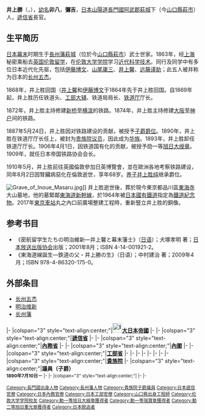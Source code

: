 {{Infobox President
|original_name     = 井上勝
|image             = Inoue Masaru.jpg
|caption           = 
|office            = [[遞信省_(日本)|遞信省]]
|title             = {{link-ja|鐵道廳|鉄道省}}長官
|monarch           = [[明治天皇|明治天皇]]
|primeminister     = [[松方正義|松方正義]]→[[伊藤博文|伊藤博文]]
|1blankname        = 遞信大臣
|1namedata         = [[後藤象二郎|後藤象二郎]]→[[黑田清隆|黑田清隆]]
|2blankname        = 遞信次官
|2namedata         = {{link-ja|河津祐之|河津祐之}}
|term_start        = 1892年7月21日
|term_end          = 1893年3月16日
|predecessor       = 職位創建
|successor         = {{link-ja|松本莊一郎|松本荘一郎}}
|office1           = [[內務省|內務省]]
|title1            = 鐵道廳長官
|monarch1          = 明治天皇
|primeminister1    = [[山縣有朋|山縣有朋]]→松方正義
|1blankname1       = [[內務大臣_(日本)|內務大臣]]
|1namedata1        = [[西鄉從道|西鄉從道]]→[[品川彌二郎|品川彌二郎]]→[[副島種臣|副島種臣]]→松方正義
|2blankname1       = 內務次官
|2namedata1        = {{link-ja|白根專一|白根専一}}→{{link-ja|北垣國道|北垣国道}}→{{link-ja|渡邊千秋|渡辺千秋}}
|term_start1       = 1890年9月6日
|term_end1         = 1892年7月21日
|predecessor1      = 職位創建
|successor1        = 職位廢止
|office2           = [[日本內閣|內閣]]
|title2            = 鐵道局長官
|monarch2          = 明治天皇 
|primeminister2    = 伊藤博文→黑田清隆→[[三條實美|三條實美]]（{{link-ja|內閣總理大臣臨時代理|内閣総理大臣臨時代理|代理}}）→山縣有朋
|term_start2       = 1885年12月22日
|term_end2         = 1890年9月6日
|predecessor2      = 職位創立
|successor2        = 職位廢止

|birth_date        = [[天保_(日本)|天保]]十四年八月一日（{{birth date|1843|8|25}}）
|birth_place       = [[江戶幕府|江戶幕府]][[山陽道|山陽道]][[長門國|長門國]][[阿武郡|阿武郡]][[萩城|萩城]]下<br>（今{{JPN}}[[山口縣|山口縣]][[萩市|萩市]]）
|death_date        = {{death_date_and_age|1910|8|2|1843|8|25}}
|death_place       = {{GBR-1801}}[[英格蘭|英格蘭]][[倫敦郡|倫敦郡]]
|resting_place     = {{link-ja|東海寺|東海寺 (品川区)}}大山墓地
|spouse            = 井上宇佐子
|children          = 井上亥六（子）<br>森村卯女子（女）<br>井上千八重子（女）<br>松方辰子（女）
|parents           = 井上勝行（父）<br>井上久里子（母）<br>野村作兵衛（養父）
|relatives         = 井上勝一（兄）<br>赤川雄三（弟）<br>湯淺光正（弟）<br>{{link-ja|森村開作|森村開作}}（婿）<br>{{link-ja|井上勝純|井上勝純}}（[[婿養子|婿養子]]）<br>松方義輔（婿）<br>{{link-ja|井上勝英|井上勝英}}（外孫）<br>森村松（外孫女）<br>廣幡由宇（外孫女）<br>鈴木正子（外孫女）<br>井上加禰子（外孫女）<br>井上美惠子（外孫媳）<br>井上勝正（外曾孫）<br>井上勝重（外曾孫）<br>山本貴美子（外曾孫女）
|alma_mater        = [[倫敦大學學院|倫敦大學學院]]
|awards            = {{ubl|[[File:JPN_Kyokujitsu-sho_2Class_BAR.svg|30px]]勳二等[[旭日重光章|旭日重光章]]（1886年）
                          |[[File:JPN_Zuiho-sho_1Class_BAR.svg|30px]]勳一等[[瑞寶章|瑞寶章]]（1889年）
                          |[[File:JPN_Kyokujitsu-sho_1Class_BAR.svg|30px]]勳一等[[旭日大綬章|旭日大綬章]]（1906年）}}
}}
'''井上勝'''（{{jpn|j=井上 勝|hg=いのうえ まさる|rm=Inoue Masaru}}，{{bd|1843年|8月25日|1910年|8月2日|Inoue, Masaru}}），[[幼名|幼名]]'''卯八'''，{{link-ja|通稱|通称}}'''彌吉'''，[[日本|日本]][[山陽道|山陽道]][[長門國|長門國]][[阿武郡|阿武郡]][[萩城|萩城]]下（今[[山口縣|山口縣]][[萩市|萩市]]）人，[[遞信省_(日本)|遞信省]]{{link-ja|鐵道廳|鉄道省}}長官。

==生平简历==

[[日本|日本]][[幕末|幕末]]时期生于[[長州藩|長州藩]][[萩城|萩城]]（位於今[[山口縣|山口縣]][[萩市|萩市]]）武士世家。1863年，经[[上海|上海]]秘密乘船去[[英国|英国]][[伦敦|伦敦]][[留学|留学]]，在[[伦敦大学学院|伦敦大学学院]]学习[[近代|近代]][[科学技术|科学技术]]。同行及同学中有多位日本近代化先驱，包括[[伊藤博文|伊藤博文]]、[[山尾庸三|山尾庸三]]、[[井上馨|井上馨]]、[[远藤谨助|远藤谨助]]；此五人被并称为日本的[[长州五杰|长州五杰]]。

1868年，井上胜回国（[[井上馨|井上馨]]和[[伊藤博文|伊藤博文]]于1864年先于井上胜回国。自1869年起，井上胜历任铁道头、[[工部省|工部大辅]]、铁道局局长、[[铁道厅|铁道厅]]厅长。

1872年，井上胜主持修建[[新桥|新桥]]至[[横滨|横滨]]的铁路。1874年，井上胜主持修建[[大阪市|大阪]]至[[神户|神户]]间的铁路。

1887年5月24日，井上胜因对铁路建设的贡献，被授予[[子爵|子爵]][[爵位|爵位]]。1890年，井上胜在铁道厅厅长任上，被封为[[貴族院_(日本)|贵族院]][[议员|议员]]，因此成为[[華族_(日本)|华族]]。1893年，井上胜卸任铁道厅厅长。1906年4月1日，因铁道国有化的贡献，被授予勋一等[[旭日大绶章|旭日大绶章]]。1909年，就任日本帝国铁路协会会长。

1910年5月，井上胜前往英國倫敦參加日英博覽會，並在歐洲各地考察铁路建设，同年8月2日因腎臟病惡化在倫敦逝世，享年68岁。[[养子|养子]][[井上胜纯|井上胜纯]]继承爵位。

[[File:Grave_of_Inoue_Masaru.jpg|right]]]]
井上胜逝世後，葬於現今東京都品川區[[東海寺|東海寺]]大山墓地，他的墓緊鄰[[東海道新幹線|東海道新幹線]]，於1964年被[[日本國有鐵道|日本國有鐵道]]指定為[[鐵道紀念物|鐵道紀念物]]。2017年[[東京車站|東京車站]]丸之內口前廣場整建工程時，重新豎立井上胜的銅像。

==参考书目==
*《密航留学生たちの明治維新—井上馨と幕末藩士》（[[日语|日语]]）；犬塚孝明 著；[[日本放送出版协会|日本放送出版协会]]出版；2001年8月；ISBN 4-14-001921-2。
* 《東海道線誕生―鉄道の父・井上勝の生》（日语）；中村建治 著；2009年4月；ISBN 978-4-86320-175-0。

==外部条目==
* [[长州五杰|长州五杰]]
* [[明治维新|明治维新]]
* [[长州藩|长州藩]]

{{start box}}
|-
|colspan="3" style="text-align:center;"|'''[[File:Imperial_Seal_of_Japan.svg|25px]][[大日本帝國|大日本帝國]]'''
|-
{{s-off}}
|-
|colspan="3" style="text-align:center;"|'''[[遞信省_(日本)|遞信省]]'''
|-
{{s-before|職位創建}}
{{s-title|{{link-ja|鐵道廳|鉄道省}}長官<br><small>1892年7月21日－1893年3月16日}}
{{s-after|{{link-ja|松本莊一郎|松本荘一郎}}}}
|-
|colspan="3" style="text-align:center;"|'''[[內務省|內務省]]'''
|-
{{s-before|職位創建}}
{{s-title|鐵道廳長官<br><small>1890年9月6日－1892年7月21日}}
{{s-after|職位廢止}}
|-
|colspan="3" style="text-align:center;"|'''[[日本內閣|內閣]]'''
|-
{{s-before|職位創建}}
{{s-title|鐵道局長官<br><small>1885年12月22日－1890年9月6日}}
{{s-after|職位廢止}}
|-
|colspan="3" style="text-align:center;"|'''[[工部省|工部省]]'''
|-
{{s-before|無<br><small>上一相同頭銜：{{link-ja|吉井友實|吉井友実}}}}
{{s-title|工部大輔<br><small>1882年7月20日－1885年12月22日}}
{{s-after|職位廢止}}
|-
{{s-before|職位創建}}
{{s-title|鐵道局長<br><small>1877年1月19日－1885年12月22日}}
{{s-after|職位廢止}}
|-
{{s-before|無<br><small>上一相同頭銜：[[山尾庸三|山尾庸三]]}}
{{s-title|工部少輔<br><small>1877年1月11日－1879年3月14日}}
{{s-after|吉井友實}}
|-
{{s-before|[[太田資政|太田資政]]<br>職位創建}}
{{s-title|鐵道寮鐵道頭<br><small>1874年1月10日－1877年1月19日<br>1871年9月29日－1872年8月7日}}
{{s-after|職位廢止<br>自己（代理）}}
|-
{{s-before|自己}}
{{s-title|鐵道寮鐵道頭（代理）<br><small>1872年8月7日－1873年7月22日}}
{{s-after|無<br><small>下一相同頭銜：[[山尾庸三|山尾庸三]]}}
|-
{{s-before|職位創建}}
{{s-title|礦山寮礦山頭<br><small>1871年9月29日－1872年8月7日}}
{{s-after|無<br><small>下一相同頭銜：[[吉井亨|吉井亨]]}}
|-
{{s-par}}
|-
|colspan="3" style="text-align:center;"|'''[[貴族院|貴族院]]'''
|-
|colspan="3" style="text-align:center;"|'''議員（子爵）<br><small>1890年7月10日－{{box|1910年8月2日}}'''
|-
{{S-reg|other}}
|-
|colspan="3" style="text-align:center;"|'''{{Tsl|ja|日本の華族一覧|井上（勝）子爵家}}'''
|-
{{s-before|敘爵}}
{{s-title|<small>1887年5月24日－{{box|1910年8月2日}}}}
{{s-after|{{link-ja|井上勝純|井上勝純}}}}
|-
{{end box}}

{{Authority control}}
{{DEFAULTSORT:Inoue Masaru}}
[[Category:長門國出身人物|Category:長門國出身人物]]
[[Category:長州藩人物|Category:長州藩人物]]
[[Category:貴族院子爵議員|Category:貴族院子爵議員]]
[[Category:日本遞信官僚|Category:日本遞信官僚]]
[[Category:日本內務官僚|Category:日本內務官僚]]
[[Category:日本工部官僚|Category:日本工部官僚]]
[[Category:山口縣出身工程師|Category:山口縣出身工程師]]
[[Category:伦敦大学学院校友|Category:伦敦大学学院校友]]
[[Category:勳一等旭日大綬章獲得者|Category:勳一等旭日大綬章獲得者]]
[[Category:勳一等瑞寶章獲得者|Category:勳一等瑞寶章獲得者]]
[[Category:勳二等旭日重光章獲得者|Category:勳二等旭日重光章獲得者]]
[[Category:日本脱逃者|Category:日本脱逃者]]
